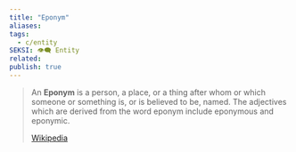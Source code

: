 ```yaml
---
title: "Eponym"
aliases: 
tags:
  - c/entity
SEKSI: 👁️‍🗨️ Entity
related:
publish: true
---
```



> An **Eponym** is a person, a place, or a thing after whom or which someone or something is, or is believed to be, named. The adjectives which are derived from the word eponym include eponymous and eponymic.
>
> [Wikipedia](https://en.wikipedia.org/wiki/Eponym)
